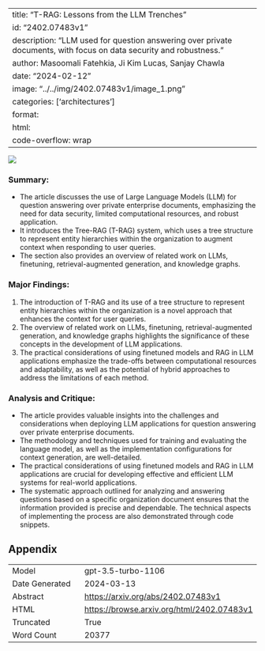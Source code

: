 
---
title: "T-RAG: Lessons from the LLM Trenches"
id: "2402.07483v1"
description: "LLM used for question answering over private documents, with focus on data security and robustness."
author: Masoomali Fatehkia, Ji Kim Lucas, Sanjay Chawla
date: "2024-02-12"
image: "../../img/2402.07483v1/image_1.png"
categories: ['architectures']
format:
  html:
    code-overflow: wrap
---

![](../../img/2402.07483v1/image_1.png)

### Summary:
- The article discusses the use of Large Language Models (LLM) for question answering over private enterprise documents, emphasizing the need for data security, limited computational resources, and robust application.
- It introduces the Tree-RAG (T-RAG) system, which uses a tree structure to represent entity hierarchies within the organization to augment context when responding to user queries.
- The section also provides an overview of related work on LLMs, finetuning, retrieval-augmented generation, and knowledge graphs.

### Major Findings:
1. The introduction of T-RAG and its use of a tree structure to represent entity hierarchies within the organization is a novel approach that enhances the context for user queries.
2. The overview of related work on LLMs, finetuning, retrieval-augmented generation, and knowledge graphs highlights the significance of these concepts in the development of LLM applications.
3. The practical considerations of using finetuned models and RAG in LLM applications emphasize the trade-offs between computational resources and adaptability, as well as the potential of hybrid approaches to address the limitations of each method.

### Analysis and Critique:
- The article provides valuable insights into the challenges and considerations when deploying LLM applications for question answering over private enterprise documents.
- The methodology and techniques used for training and evaluating the language model, as well as the implementation configurations for context generation, are well-detailed.
- The practical considerations of using finetuned models and RAG in LLM applications are crucial for developing effective and efficient LLM systems for real-world applications.
- The systematic approach outlined for analyzing and answering questions based on a specific organization document ensures that the information provided is precise and dependable. The technical aspects of implementing the process are also demonstrated through code snippets.

## Appendix

|          |          |
|----------|----------|
| Model     | gpt-3.5-turbo-1106       |
| Date Generated     | 2024-03-13       |
| Abstract | [https://arxiv.org/abs/2402.07483v1](https://arxiv.org/abs/2402.07483v1)        |
| HTML     | [https://browse.arxiv.org/html/2402.07483v1](https://browse.arxiv.org/html/2402.07483v1)       |
| Truncated       | True       |
| Word Count       | 20377       |